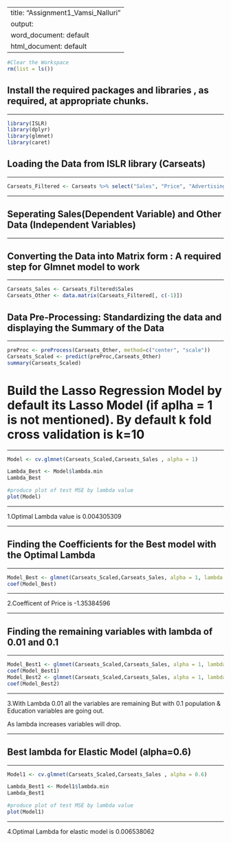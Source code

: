 
---
title: "Assignment1_Vamsi_Nalluri"
output:
  word_document: default
  html_document: default
---
```r
#Clear the Workspace
rm(list = ls())
```

## Install the required packages and libraries , as required,  at appropriate chunks.

***

```r
library(ISLR)
library(dplyr)
library(glmnet)
library(caret)
```

## Loading the  Data from ISLR library (Carseats)

***
```r
Carseats_Filtered <- Carseats %>% select("Sales", "Price", "Advertising","Population","Age","Income","Education")
```

***
## Seperating Sales(Dependent Variable) and Other Data (Independent Variables) 

***
## Converting the Data into Matrix form : A required step for Glmnet model to work

***
```r
Carseats_Sales <- Carseats_Filtered$Sales
Carseats_Other <- data.matrix(Carseats_Filtered[, c(-1)])
```


## Data Pre-Processing: Standardizing the data and displaying the Summary of the Data

***
```r
preProc <- preProcess(Carseats_Other, method=c("center", "scale"))
Carseats_Scaled <- predict(preProc,Carseats_Other)
summary(Carseats_Scaled)
```

# Build the Lasso Regression Model by default its Lasso Model (if aplha = 1 is not mentioned). By default k fold cross validation is k=10

***
```r

Model <- cv.glmnet(Carseats_Scaled,Carseats_Sales , alpha = 1)

Lambda_Best <- Model$lambda.min
Lambda_Best

#produce plot of test MSE by lambda value
plot(Model) 
```

***
1.Optimal Lambda value is 0.004305309

***

## Finding the Coefficients for the Best model with the Optimal Lambda

***

```r
Model_Best <- glmnet(Carseats_Scaled,Carseats_Sales, alpha = 1, lambda = Lambda_Best)
coef(Model_Best)
```

***
2.Coefficent of Price is -1.35384596

***
## Finding the remaining variables with lambda of 0.01 and 0.1

***

```r
Model_Best1 <- glmnet(Carseats_Scaled,Carseats_Sales, alpha = 1, lambda = 0.01)
coef(Model_Best1)
Model_Best2 <- glmnet(Carseats_Scaled,Carseats_Sales, alpha = 1, lambda = 0.1)
coef(Model_Best2)
```

***

3.With Lambda 0.01 all the variables are remaining But with 0.1 population & Education variables are going out.

  As lambda increases variables will drop.

***

## Best lambda for Elastic Model (alpha=0.6)

***

```r
Model1 <- cv.glmnet(Carseats_Scaled,Carseats_Sales , alpha = 0.6)

Lambda_Best1 <- Model1$lambda.min
Lambda_Best1

#produce plot of test MSE by lambda value
plot(Model1) 
```

***
4.Optimal Lambda for elastic model is 0.006538062
